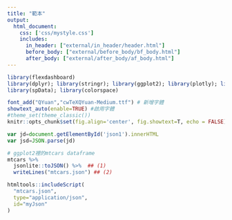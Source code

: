 ```yaml
---
title: "範本"
output: 
  html_document:
    css: ['css/mystyle.css']
    includes:
      in_header: ["external/in_header/header.html"]
      before_body: ["external/before_body/bf_body.html"]
      after_body: ["external/after_body/af_body.html"]
---
```


```r
library(flexdashboard)
library(dplyr); library(stringr); library(ggplot2); library(plotly); library(lubridate); library(readr); library(tidyr); library(showtext); library(sf); library(osmdata); library(rmapshaper); library(htmlwidgets); library(widgetframe); library(htmltools)
library(spData); library(colorspace)

font_add("QYuan","cwTeXQYuan-Medium.ttf") # 新增字體
showtext_auto(enable=TRUE) #啟用字體
#theme_set(theme_classic())
knitr::opts_chunk$set(fig.align='center', fig.showtext=T, echo = FALSE)
```


<script id='json1' type="application/json">
{
"name": "John",
"age": 30,
"cars": [ "Ford", "BMW", "Fiat" ]
}  
</script>

```js
var jd=document.getElementById('json1').innerHTML
var jsd=JSON.parse(jd)
```

```r
# ggplot2裡的mtcars dataframe
mtcars %>%
  jsonlite::toJSON() %>%  ## (1)
  writeLines("mtcars.json") ## (2)
```

```r
htmltools::includeScript(
  "mtcars.json",
  type="application/json",
  id="myJson"
)
```

